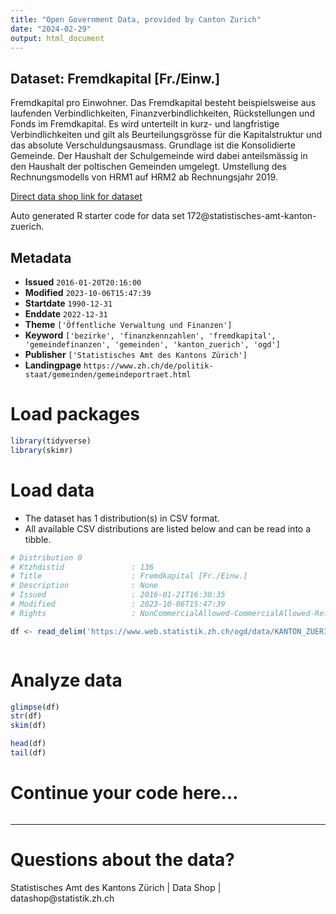 ```yaml
---
title: "Open Government Data, provided by Canton Zurich"
date: "2024-02-29"
output: html_document
---
```


## Dataset: Fremdkapital [Fr./Einw.]

Fremdkapital pro Einwohner. Das Fremdkapital besteht beispielsweise aus laufenden Verbindlichkeiten, Finanzverbindlichkeiten, Rückstellungen und Fonds im Fremdkapital. Es wird unterteilt in kurz- und langfristige Verbindlichkeiten und gilt als Beurteilungsgrösse für die Kapitalstruktur und das absolute Verschuldungsausmass. Grundlage ist die Konsolidierte Gemeinde. Der Haushalt der Schulgemeinde wird dabei anteilsmässig in den Haushalt der poltischen Gemeinden umgelegt. Umstellung des Rechnungsmodells von HRM1 auf HRM2 ab Rechnungsjahr 2019.

[Direct data shop link for dataset](https://www.zh.ch/de/politik-staat/statistik-daten/datenkatalog.html#/datasets/172@statistisches-amt-kanton-zuerich)

Auto generated R starter code for data set 172@statistisches-amt-kanton-zuerich.

## Metadata

- **Issued** `2016-01-20T20:16:00`
- **Modified** `2023-10-06T15:47:39`
- **Startdate** `1990-12-31`
- **Enddate** `2022-12-31`
- **Theme** `['Öffentliche Verwaltung und Finanzen']`
- **Keyword** `['bezirke', 'finanzkennzahlen', 'fremdkapital', 'gemeindefinanzen', 'gemeinden', 'kanton_zuerich', 'ogd']`
- **Publisher** `['Statistisches Amt des Kantons Zürich']`
- **Landingpage** `https://www.zh.ch/de/politik-staat/gemeinden/gemeindeportraet.html`


# Load packages

```r

library(tidyverse)
library(skimr)

```

# Load data

-   The dataset has 1 distribution(s) in CSV format.
-   All available CSV distributions are listed below and can be read into a tibble.

```r

# Distribution 0
# Ktzhdistid               : 136
# Title                    : Fremdkapital [Fr./Einw.]
# Description              : None
# Issued                   : 2016-01-21T16:30:35
# Modified                 : 2023-10-06T15:47:39
# Rights                   : NonCommercialAllowed-CommercialAllowed-ReferenceRequired

df <- read_delim('https://www.web.statistik.zh.ch/ogd/data/KANTON_ZUERICH_416.csv')



```

# Analyze data

```r

glimpse(df)
str(df)
skim(df)

head(df)
tail(df)

```

# Continue your code here...

```r

```

------------------------------------------------------------------------

# Questions about the data?

Statistisches Amt des Kantons Zürich | Data Shop | datashop@statistik.zh.ch
